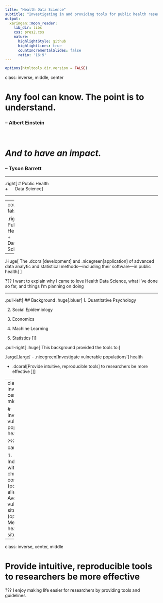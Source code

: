 ```yaml
---
title: "Health Data Science"
subtitle: "Investigating in and providing tools for public health research"
output:
  xaringan::moon_reader:
    lib_dir: libs
    css: pres2.css
    nature:
      highlightStyle: github
      highlightLines: true
      countIncrementalSlides: false
      ratio: '16:9'
---
```


```r
options(htmltools.dir.version = FALSE)
```

class: inverse, middle, center

# Any fool can know. The point is to understand. 
### -- Albert Einstein

<br>

# *And to have an impact.*
### -- Tyson Barrett

---

.right[
# Public Health <br> + &nbsp;&nbsp;&nbsp;&nbsp; Data Science
]

-------

---
count: false

.right[
# Public Health <br> + &nbsp;&nbsp;&nbsp;&nbsp; Data Science

--------

.Huge[
The .dcoral[development] and .nicegreen[application] of advanced data analytic and statistical methods—including their software—in public health
]
]

???
I want to explain why I came to love Health Data Science, what I've done so far, and things I'm planning on doing

---

.pull-left[
## Background
.huge[.bluer[
1. Quantitative Psychology

2. Social Epidemiology

3. Economics

4. Machine Learning

5. Statistics
]]]

.pull-right[
.huge[
This background provided the tools to:
]

.large[.large[
- .nicegreen[Investigate vulnerable populations'] health

- .dcoral[Provide intuitive, reproducible tools] to researchers be more effective
]]]

---
class: inverse, center, middle

# Investigate vulnerable populations' health

???
This can include:

1. Individuals with chronic conditions (possibly allergies)
2. Avoiding vulnerable situations (opioids)
3. Mental health situations

---
class: inverse, center, middle

# Provide intuitive, reproducible tools to researchers be more effective

???
I enjoy making life easier for researchers by providing tools and guidelines

